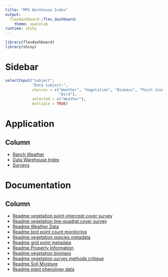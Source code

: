 ```yaml
---
title: "MPG Warehouse Index"
output:
  flexdashboard::flex_dashboard: 
    theme: spacelab
runtime: shiny
---
```


```r
library(flexdashboard)
library(shiny)
```

Sidebar {.sidebar data-width=250}
=====================================
```r
selectInput("subject",
            "Data subject:",
            choices = c("Weather", "Vegetation", "Biomass", "Point Count",
                        "Bird"),
            selected = c("Weather"),
            multiple = TRUE)
```

Application
=====================================

Column {.tabset data-width=750}
-----------------
* [Ranch Weather](https://mpg-data.shinyapps.io/weather/){target="_blank"}
* [Data Warehouse Index](https://mpg-data.shinyapps.io/warehouse_index/){target="_blank"}
* [Surveys](https://mpg-data.shinyapps.io/mpg_surveys/){target="_blank"}

Documentation
=====================================

Column {.tabset data-width=750}
-----------------
* [Readme vegetation point-intercept cover survey](https://docs.google.com/document/d/1JWnhxNjeSQZkSnGhtHP68i_l1mDj4vPFMBdUvGqN0TA/edit?usp=drivesdk target="_blank")
* [Readme vegetation line-quadrat cover survey](https://docs.google.com/document/d/16-Aq8u9Rudd78fSzfjvpCXyQgE-BstC-d2PjYfmLtcw/edit?usp=drivesdk target="_blank")
* [Readme Weather Data](https://docs.google.com/document/d/1WKzE0v4DiwlfKYjMvTEVgzp_-_6jAv4l4CAtqqy-aII/edit?usp=drivesdk target="_blank")
* [Readme bird point count monitoring](https://docs.google.com/document/d/1PRryJzGOUtfr-fKXzb3tbr48xiaTuAMVk18XFXlvxcM/edit?usp=drivesdk target="_blank")
* [Readme vegetation species metadata](https://docs.google.com/document/d/1aRGYGPsuHmuOxi29bfdzaackjJkfCEY3T2Z3rekQUbY/edit?usp=drivesdk target="_blank")
* [Readme grid point metadata](https://docs.google.com/document/d/1dQf3WIp2JaOTFKFo8eOj-J6tFByUA22cu_VyTbeGPa8/edit?usp=drivesdk target="_blank")
* [Readme Property Information](https://docs.google.com/document/d/1aQIMIW3Fkic7VN8dr4SgkIIVblM9TkD3Kog8zkTU7q4/edit?usp=drivesdk target="_blank")
* [Readme vegetation biomass](https://docs.google.com/document/d/1AF8qh7YRqEJ_5DjX0GrA3Z52RfGp2f22Jc2uLonGa2I/edit?usp=drivesdk target="_blank")
* [Readme vegetation survey methods critique](https://docs.google.com/document/d/1I5pqZoqV0CJ5452uxkD5JR-RvsLb4qBWSa8O6dyMams/edit?usp=drivesdk target="_blank")
* [Readme Soil Moisture](https://docs.google.com/document/d/1uZ8al-Zhtm3G3Eeaik-5QHnxgfdyHuHXrLJwfMQXUXY/edit?usp=drivesdk target="_blank")
* [Readme plant phenology data](https://docs.google.com/document/d/1D5OAvutLfdV5_9DstpWbi72aVxlksCF_QVLOtf9vWh8/edit?usp=drivesdk target="_blank")
